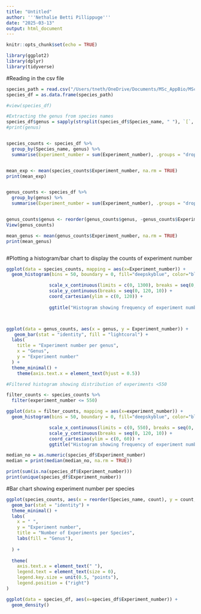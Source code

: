 ---
title: "Untitled"
author: '''Nethalie Betti Pillippuge'''
date: "2025-03-13"
output: html_document
---

```{r setup, include=FALSE}
knitr::opts_chunk$set(echo = TRUE)
```


```{r}
library(ggplot2)
library(dplyr)
library(tidyverse)
```

#Reading in the csv file
```{r}
species_path = read.csv("/Users/tneth/OneDrive/Documents/MSc_AppBio/MSc_project/outputs/dataset/fungi_exp_species_data/output_with_species2.csv")
species_df = as.data.frame(species_path)

#view(species_df)

#Extracting the genus from species names
species_df$genus = sapply(strsplit(species_df$Species_name, " "), `[`, 1)
#print(genus)


species_counts <- species_df %>%
  group_by(Species_name, genus) %>%
  summarise(Experiment_number = sum(Experiment_number), .groups = "drop")


mean_exp <- mean(species_counts$Experiment_number, na.rm = TRUE)
print(mean_exp)


genus_counts <- species_df %>%
  group_by(genus) %>%
  summarise(Experiment_number = sum(Experiment_number), .groups = "drop")


genus_counts$genus <- reorder(genus_counts$genus, -genus_counts$Experiment_number)
View(genus_counts)

mean_genus <- mean(genus_counts$Experiment_number, na.rm = TRUE)
print(mean_genus)



```

#Plotting a histogram/bar chart to display the counts of experiment number
```{r}
ggplot(data = species_counts, mapping = aes(x=Experiment_number)) +
  geom_histogram(bins = 50, boundary = 0, fill="deepskyblue", color="black") + 

                scale_x_continuous(limits = c(0, 1300), breaks = seq(0, 1300, 50)) +
                scale_y_continuous(breaks = seq(0, 120, 10)) +  
                coord_cartesian(ylim = c(0, 120)) +
    
                ggtitle("Histogram showing frequency of experiment numbers") 



ggplot(data = genus_counts, aes(x = genus, y = Experiment_number)) +
   geom_bar(stat = "identity", fill = "lightcoral") +
  labs(
    title = "Experiment number per genus",
    x = "Genus",
    y = "Experiment number"
  ) +
  theme_minimal() +
    theme(axis.text.x = element_text(hjust = 0.5))


```
```{r}

#Filtered histogram showing distribution of experiments <550

filter_counts <- species_counts %>%
  filter(experiment_number <= 550)

ggplot(data = filter_counts, mapping = aes(x=experiment_number)) +
  geom_histogram(bins = 50, boundary = 0, fill="deepskyblue", color="black") + 

                scale_x_continuous(limits = c(0, 550), breaks = seq(0, 550, 10)) +
                scale_y_continuous(breaks = seq(0, 120, 10)) +  
                coord_cartesian(ylim = c(0, 60)) +
                ggtitle("Histogram showing frequency of experiment numbers")
```
```{r}
median_no = as.numeric(species_df$Experiment_number)
median = print(median(median_no, na.rm = TRUE))

print(sum(is.na(species_df$Experiment_number)))
print(unique(species_df$Experiment_number))
```

#Bar chart showing experiment number per species
```{r}
ggplot(species_counts, aes(x = reorder(Species_name, count), y = count, fill = genus)) +
  geom_bar(stat = "identity") +
  theme_minimal() +
  labs(
    x = " ",
    y = "Experiment number",
    title = "Number of Experiments per Species",
    labs(fill = "Genus"),
    
  ) +
  
  theme(
    axis.text.x = element_text(" "),
    legend.text = element_text(size = 0), 
    legend.key.size = unit(0.5, "points"),
    legend.position = ("right")
)

ggplot(data = species_df, aes(x=species_df$Experiment_number)) +
  geom_density()

```

